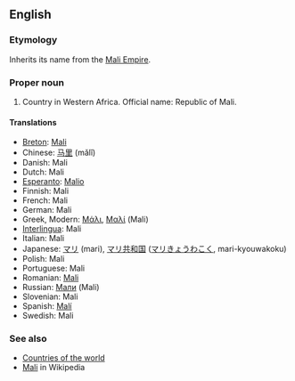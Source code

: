 ==English==
===Etymology===
Inherits its name from the [[w:Mali Empire|Mali Empire]].

===Proper noun===
# Country in Western Africa. Official name: Republic of Mali.

====Translations====
*[[Breton]]: [[Mali]]
*Chinese: [[马里]] (mǎlǐ)
*Danish: Mali
*Dutch: Mali
*[[Esperanto]]: [[Malio]]
*Finnish: Mali
*French: Mali
*German: Mali
*Greek, Modern: [[Μάλι]], [[Μαλί]] (Mali)
*[[Interlingua]]: Mali
*Italian: Mali
*Japanese: [[マリ]] (mari), [[マリ共和国]] ([[マリきょうわこく]], mari-kyouwakoku)
*Polish: Mali
*Portuguese: Mali
*Romanian: [[Mali]]
*Russian: [[Мали]] (Mali)
*Slovenian: Mali
*Spanish: [[Malí]]
*Swedish: Mali

===See also===
*[[Countries of the world]]
*[[w:Mali|Mali]] in Wikipedia
